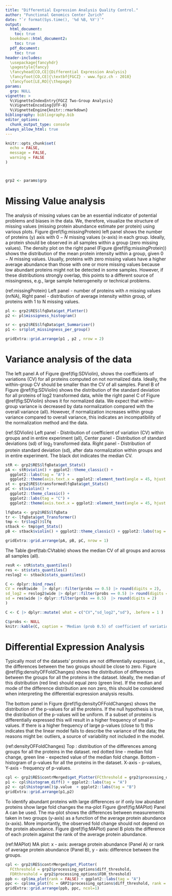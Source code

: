```yaml
---
title: "Differential Expression Analysis Quality Control."
author: "Functional Genomics Center Zurich"
date: "`r format(Sys.time(), '%d %B, %Y')`"
output:
  html_document:
    toc: true
  bookdown::html_document2:
    toc: true
  pdf_document: 
    toc: true
header-includes: 
  \usepackage{fancyhdr}
  \pagestyle{fancy}
  \fancyhead[CO,CE]{Differential Expression Analysis}
  \fancyfoot[CO,CE]{\textbf{FGCZ} - www.fgcz.ch - 2018}
  \fancyfoot[LE,RO]{\thepage} 
params:
  grp: NULL
vignette: >
  %\VignetteIndexEntry{FGCZ Two-Group Analysis}
  %\VignetteEncoding{UTF-8}
  %\VignetteEngine{knitr::rmarkdown}
bibliography: bibliography.bib
editor_options: 
  chunk_output_type: console
always_allow_html: true
---
```




```r

knitr::opts_chunk$set(
  echo = FALSE,
  message = FALSE,
  warning = FALSE
)



grp2 <- params$grp
```


# Missing Value analysis

The analysis of missing values can be an essential indicator of potential problems and biases in the data. We, therefore, visualize the structure of missing values (missing protein abundance estimate per protein) using various plots. Figure \@ref(fig:missingProtein) left panel shows the number of proteins (y) axis with $0-N$ missing values (x-axis) in each group. Ideally, a protein should be observed in all samples within a group (zero missing values). The density plot on the right panel (Figure \@ref(fig:missingProtein)) shows the distribution of the mean protein intensity within a group, given $0-N$ missing values. Usually, proteins with zero missing values have a higher average abundance than those with one or more missing values because low abundant proteins might not be detected in some samples. However, if these distributions strongly overlap, this points to a different source of missingness, e.g., large sample heterogeneity or technical problems. 


(ref:missingProtein) Left panel - number of proteins with $n$ missing values (nrNA), Right panel - distribution of average intensity within group, of proteins with 1 to N missing values.


```r

pl <- grp2$RES$lfqData$get_Plotter()
p2 <- pl$missigness_histogram()

sr <- grp2$RES$lfqData$get_Summariser()
p1 <- sr$plot_missingness_per_group()

gridExtra::grid.arrange(p1 , p2 , nrow = 2)

```


# Variance analysis of the data

The left panel A of Figure \@ref(fig:SDViolin), shows the coefficients of variations (CV) for all proteins computed on not normalized data. Ideally, the within-group CV should be smaller than the CV of all samples. 
Panel B of Figure \@ref(fig:SDViolin) shows the distribution of the standard deviation for all proteins of log2 transformed data, while the right panel C of Figure \@ref(fig:SDViolin) shows it for normalized data. We expect that within-group variance is decreased by data normalization compared with the overall variance (all). However, if normalization increases within group variance compared to overall variance, this indicates an incompatibility of the normalization method and the data. 

(ref:SDViolin) Left panel - Distribution of coefficient of variation (CV) within groups and in entire experiment (all), Center panel - Distribution of standard deviations (sd) of $\log_2$ transformed data. Right panel - Distribution of protein standard deviation (sd), after data normalization within groups and in entire experiment. The black dot indicates the median CV.

```r
stR <- grp2$RES$lfqData$get_Stats()
pA <- stR$violin() + ggplot2::theme_classic() +
  ggplot2::labs(tag = "A") +
  ggplot2::theme(axis.text.x = ggplot2::element_text(angle = 45, hjust = 1))
st <- grp2$RES$transformedlfqData$get_Stats()
pC <- st$violin() +
  ggplot2::theme_classic() +
  ggplot2::labs(tag = "C") +
  ggplot2::theme(axis.text.x = ggplot2::element_text(angle = 45, hjust = 1))

lfqData <- grp2$RES$lfqData
tr <- lfqData$get_Transformer()
tmp <- tr$log2()$lfq
stback <- tmp$get_Stats()
pB <- stback$violin() + ggplot2::theme_classic() + ggplot2::labs(tag = "B") + ggplot2::theme(axis.text.x = ggplot2::element_text(angle = 45, hjust = 1))

gridExtra::grid.arrange(pA, pB, pC, nrow = 1)

```

The Table \@ref(tab:CVtable) shows the median CV of all groups and across all samples (all).

```r
resR <- stR$stats_quantiles()
res <- st$stats_quantiles()
reslog2 <- stback$stats_quantiles()

C <- dplyr::bind_rows(
CV = resR$wide  |> dplyr::filter(probs == 0.5) |> round(digits = 2),
sd_log2 = reslog2$wide |> dplyr::filter(probs == 0.5) |> round(digits = 2),
sd = res$wide |> dplyr::filter(probs == 0.5)  |> round(digits = 2)
)

C <- C |> dplyr::mutate( what = c("CV","sd_log2","sd"), .before = 1 )

C$probs <- NULL
knitr::kable(C, caption = 'Median (prob 0.5) of coefficient of variation (CV) and standard deviation (sd)')

```


# Differential Expression Analysis

Typically most of the datasets' proteins are not differentially expressed, i.e., the differences between the two groups should be close to zero. Figure \@ref(fig:densityOFFoldChanges) shows the distribution of differences between the groups for all the proteins in the dataset. Ideally, the median of this distribution (red line) should equal zero (green line). If the median and mode of the difference distribution are non zero, this should be considered when interpreting the differential expression analysis results.

The bottom panel in Figure \@ref(fig:densityOFFoldChanges) shows the distribution of the p-values for all the proteins. If the null hypothesis is true, the distribution of the p-values will be uniform. If a subset of proteins is differentially expressed this will result in a higher frequency of small p-values. If there is a higher frequency of large p-values (close to 1) this indicates that the linear model fails to describe the variance of the data; the reasons might be: outliers, a source of variability not included in the model.

(ref:densityOFFoldChanges) Top : distribution of the differences among groups for all the proteins in the dataset. red dotted line - median fold change, green line - expected value of the median fold change. Bottom - histogram of p-values for all the proteins in the dataset. X-axis - p-values, Y-axis - frequency of p-values.

```r
cpl <- grp2$RES$contrMerged$get_Plotter(FCthreshold = grp2$processing_options$diff_threshold, FDRthreshold = grp2$processing_options$FDR_threshold)
p1 <- cpl$histogram_diff() + ggplot2::labs(tag = "A")
p2 <- cpl$histogram()$p.value  + ggplot2::labs(tag = "B")
gridExtra::grid.arrange(p1,p2)

```

To identify abundant proteins with large differences or if only low abundant proteins show large fold changes the ma-plot Figure \@ref(fig:MAPlot) Panel A can be used. The ma-plot shows the differences between measurements taken in two groups (y-axis) as a function of the average protein abundance (x-axis). More importantly, the observed fold change should not depend on the protein abundance. Figure \@ref(fig:MAPlot) panel B plots the difference of each protein against the rank of the average protein abundance.

(ref:MAPlot) MA plot: x - axis: average protein abundance (Panel A) or rank of average protein abundance (Panel B), y - axis: difference between the groups. 

```r
cpl <- grp2$RES$contrMerged$get_Plotter(
  FCthreshold = grp2$processing_options$diff_threshold,
  FDRthreshold = grp2$processing_options$FDR_threshold)
ppb <- cpl$ma_plot(rank = FALSE) + ggplot2::labs(tag = "A")
ppc <- cpl$ma_plot(fc = GRP2$processing_options$diff_threshold, rank = TRUE) + ggplot2::labs(tag = "B")
gridExtra::grid.arrange(ppb, ppc, ncol=1)

```

